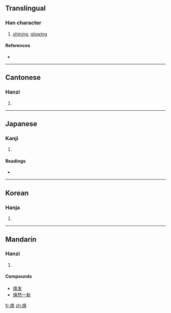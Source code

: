 {{also|煥}}
==Translingual==

===Han character===
{{Han char|rn=86|rad=火|as=07|sn=11|four=|canj=火弓月大 (FNBK), X火弓月大 (XFNBK)}}

# [[shining]], [[glowing]]

====References====
* {{Han ref|kx=0673.111|hdz=32205.080|uh=7115|ud=28949}}

----

==Cantonese==

===Hanzi===
{{yue-hanzi|jyut=|y=wun6|tra=煥}}

# {{defn|Cantonese}}

----

==Japanese==

===Kanji===
{{ja-kanji|grade=|rs=火07}}

# {{defn|Japanese}}

====Readings====
* {{ja-readings|on=[[かん]] (kan)|kun=[[あきらか]] (akiraka)}}

----

==Korean==

===Hanja===
{{ko-hanja|hangeul=환|eumhun=|rv=hwan|mr=hwan|y=hwan}}

# {{defn|Korean}}

----

==Mandarin==

===Hanzi===
{{cmn-hanzi|tra=煥|pin=[[huàn]] ([[huan4]])|wg=huan<sup>4</sup>}}

# {{defn|Mandarin}}

====Compounds====
* [[焕发]]
* [[焕然一新]]

[[fr:焕]]
[[zh:焕]]